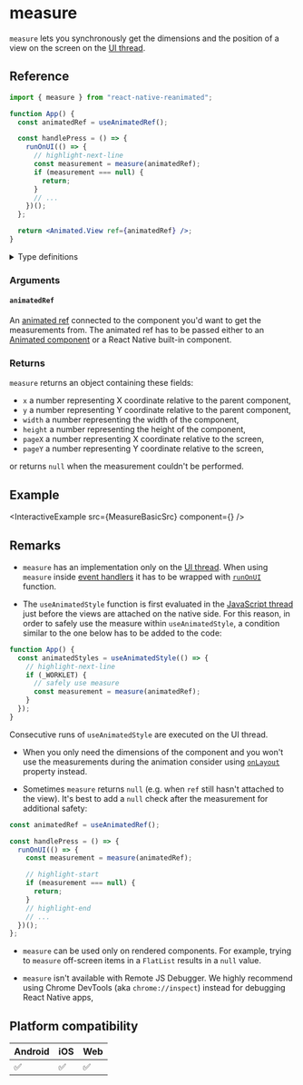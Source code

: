 # measure

`measure` lets you synchronously get the dimensions and the position of a view on the screen on the [UI thread](/docs/fundamentals/glossary#ui-thread).

## Reference

```jsx
import { measure } from "react-native-reanimated";

function App() {
  const animatedRef = useAnimatedRef();

  const handlePress = () => {
    runOnUI(() => {
      // highlight-next-line
      const measurement = measure(animatedRef);
      if (measurement === null) {
        return;
      }
      // ...
    })();
  };

  return <Animated.View ref={animatedRef} />;
}
```

<details>
<summary>Type definitions</summary>

```typescript
interface MeasuredDimensions {
  x: number;
  y: number;
  width: number;
  height: number;
  pageX: number;
  pageY: number;
}

function measure<T extends Component>(
  animatedRef: RefObject<T>
): MeasuredDimensions | null;
```

</details>

### Arguments

#### `animatedRef`

An [animated ref](/) connected to the component you'd want to get the measurements from. The animated ref has to be passed either to an [Animated component](/docs/fundamentals/glossary#animated-component) or a React Native built-in component.

### Returns

`measure` returns an object containing these fields:

- `x` a number representing X coordinate relative to the parent component,
- `y` a number representing Y coordinate relative to the parent component,
- `width` a number representing the width of the component,
- `height` a number representing the height of the component,
- `pageX` a number representing X coordinate relative to the screen,
- `pageY` a number representing Y coordinate relative to the screen,

or returns `null` when the measurement couldn't be performed.

## Example


<InteractiveExample src={MeasureBasicSrc} component={<MeasureBasic />} />

## Remarks

- `measure` has an implementation only on the [UI thread](/docs/fundamentals/glossary#ui-thread). When using `measure` inside [event handlers](https://react.dev/learn/responding-to-events#adding-event-handlers) it has to be wrapped with [`runOnUI`](/) function.

- The `useAnimatedStyle` function is first evaluated in the [JavaScript thread](/docs/fundamentals/glossary#javascript-thread) just before the views are attached on the native side. For this reason, in order to safely use the measure within `useAnimatedStyle`, a condition similar to the one below has to be added to the code:

<Indent>

```jsx
function App() {
  const animatedStyles = useAnimatedStyle(() => {
    // highlight-next-line
    if (_WORKLET) {
      // safely use measure
      const measurement = measure(animatedRef);
    }
  });
}
```

Consecutive runs of `useAnimatedStyle` are executed on the UI thread.

</Indent>

- When you only need the dimensions of the component and you won't use the measurements during the animation consider using [`onLayout`](https://reactnative.dev/docs/view#onlayout) property instead.

- Sometimes `measure` returns `null` (e.g. when `ref` still hasn't attached to the view). It's best to add a `null` check after the measurement for additional safety:

<Indent>

```jsx
const animatedRef = useAnimatedRef();

const handlePress = () => {
  runOnUI(() => {
    const measurement = measure(animatedRef);

    // highlight-start
    if (measurement === null) {
      return;
    }
    // highlight-end
    // ...
  })();
};
```

</Indent>

- `measure` can be used only on rendered components. For example, trying to `measure` off-screen items in a `FlatList` results in a `null` value.

- `measure` isn't available with Remote JS Debugger. We highly recommend using Chrome DevTools (aka `chrome://inspect`) instead for debugging React Native apps,

## Platform compatibility

<div className="compatibility">

| Android | iOS | Web |
| ------- | --- | --- |
| ✅      | ✅  | ✅  |

</div>
